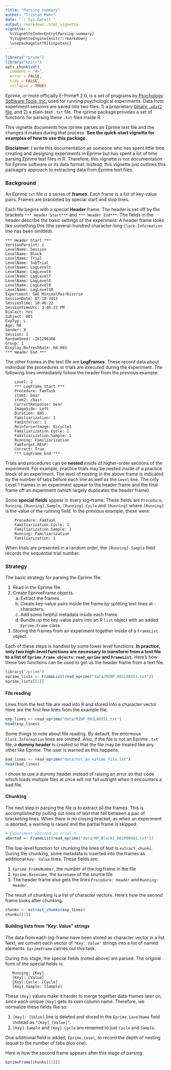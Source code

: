 ```yaml
---
title: "Parsing summary"
author: "Tristan Mahr"
date: "`r Sys.Date()`"
output: rmarkdown::html_vignette
vignette: >
  %\VignetteIndexEntry{Parsing summary}
  %\VignetteEngine{knitr::rmarkdown}
  \usepackage[utf8]{inputenc}
---
```


```r
library("rprime")
library("knitr")
opts_chunk$set(
  comment = "#>",
  error = FALSE,
  tidy = FALSE,
  collapse = TRUE)
```

Eprime, or more officially E-Prime® 2.0, is a set of programs by [Psychology
Software Tools, Inc.](http://www.pstnet.com/) used for running psychological
experiments. Data from experiment sessions are saved into two files: 1) a
proprietary [binary `.edat2`
file](http://www.pstnet.com/support/kb.asp?TopicID=3149), and 2) a plain-text
`.txt` file. The rprime package provides a set of functions for parsing these
`.txt` files inside R.

This vignette documents how rprime parses an Eprime text file and the changes 
it makes during that process. **See the quick-start vignette for examples of 
how to use this package.**

**Disclaimer**: I write this documentation as someone who has spent little time
creating and designing experiments in Eprime but has spent a lot of time
parsing Eprime text files in R. Therefore, this vignette is not documentation
for Eprime software or its data format. Instead, this vignette just outlines
this package's approach to extracting data from Eprime text files.


### Background

An Eprime `txt` file is a series of **frames**. Each frame is a list of
key-value pairs. Frames are bracketed by special start and stop lines.

Each file begins with a special **Header** frame. The header is set off by the
brackets `*** Header Start***` and `*** Header End***`. The fields in the
header describe the basic settings of the experiment. A header frame looks like
something this (the several-hundred character-long `Clock.Information` line has 
been omitted):

```
*** Header Start ***
VersionPersist: 1
LevelName: Session
LevelName: Block
LevelName: Trial
LevelName: SubTrial
LevelName: LogLevel5
LevelName: LogLevel6
LevelName: LogLevel7
LevelName: LogLevel8
LevelName: LogLevel9
LevelName: LogLevel10
Experiment: SAE_MinimalPairDiscrim
SessionDate: 07-10-2013
SessionTime: 10:46:22
SessionTimeUtc: 3:46:22 PM
Dialect: Yes
Subject: 001
ExpTyp: L
Age: 00
Gender: X
Session: 1
RandomSeed: -261296366
Group: 1
Display.RefreshRate: 60.003
*** Header End ***
```

The other frames in the text file are **LogFrames**. These record data about
individual the procedures or trials are executed during the experiment. The
following lines immediately follow the header from the previous example:

```
	Level: 2
	*** LogFrame Start ***
	Procedure: FamTask
	item1: bear
	item2: chair
	CorrectResponse: bear
	ImageSide: Left
	Duration: 885
	Familiarization: 1
	FamInforcer: 1
	ReinforcerImage: Bicycle1
	Familiarization.Cycle: 1
	Familiarization.Sample: 1
	Running: Familiarization
	FamTarget.RESP:
	Correct: True
	*** LogFrame End ***
```

Trials and procedures can be **nested** inside of higher-order sections of the
experiment. For example, practice trials may be nested inside of a practice
block of an experiment. The level of nesting in the above frame is indicated by
the number of tabs before each line as well as the `Level` line. The only Level
1 frames in an experiment appear to the header frame and the final frame off an
experiment (which largely duplicates the header frame).

Some **special fields** appear in every log-frame. These fields are
`Procedure`, `Running`, `[Running].Sample`, `[Running].Cycle` and `[Running]`
where `[Running]` is the value of the running field. In the previous example,
these were:

```
	Procedure: FamTask
	Familiarization.Cycle: 1
	Familiarization.Sample: 1
	Running: Familiarization
	Familiarization: 1
```

When trials are presented in a random order, the `[Running].Sample` field
records the sequential trial number.


### Strategy

The basic strategy for parsing the Eprime file:

1. Read in the Eprime file. 
2. Create EprimeFrame objects.
    a. Extract the frames.
    b. Create key-value pairs inside the frame by splitting text lines at `:` 
       characters.
    c. Add some helpful metadata inside each frame.
    d. Bundle up the key-value pairs into an R `list` object with an added
       `Eprime.Frame` class.
3. Storing the frames from an experiment together inside of a `FrameList`
object.

Each of these steps is handled by some lower level functions. **In practice,
only two high-level functions are necessary to transform from a text file to a
list of `Eprime.Frame objects`: `read_eprime` and `FrameList`.** Here's how
these two functions can be used to get us the header frame from a text file.

```r
library("rprime")
eprime_lists <- FrameList(read_eprime("data/MINP_001L00XS1.txt"))
eprime_lists[[1]]
```

#### File reading

Lines from the text file are read into R and stored into a character vector.
Here are the first few lines from the example file:

```r
exp_lines <- read_eprime("data/MINP_001L00XS1.txt")
head(exp_lines)
```

Some things to note about file reading. By default, the enormous
`Clock.Information` lines are omitted. Also, if the file is not an Eprime
`.txt` file, a **dummy header** is created so that the file may be treated like
any other like Eprime. The user is warned as this happens.

```r
bad_lines <- read_eprime("data/not_an_eprime_file.txt")
head(bad_lines)
```

I chose to use a dummy header instead of raising an error so that code which
loads multiple files at once will not fail outright when it encounters a bad
file.


#### Chunking

The next step in parsing the file is to extract all the frames. This is
accomplished by pulling out lines of text that fall between a pair of
bracketing lines. When there is no closing bracket, as when an experiment is
aborted, a warning is raised and the partial frame is skipped.

```r
# Experiment aborted on trial 3
aborted <- FrameList(read_eprime("data/MP_Block1_001P00XA1.txt"))
```

The low-level function for chunking the lines of text is `extract_chunks`.
During the chunking, some metadata is inserted into the frames as additional
`Key: Value` lines. These fields are:

1. `Eprime.FrameNumber`, the number of the log frame in the file 
2. `Eprime.Basename`, the `basename` of the source file 
3. The header frame also gets the lines `Procedure: Header` and 
   `Running: Header`.

The result of chunking is a list of character vectors. Here's how the second
frame looks after chunking.

```r
chunks <- extract_chunks(exp_lines)
chunks[[2]]
```

#### Building lists from "Key: Value" strings

The data from each log-frame have been stored as character vector in a list.
Next, we convert each vector of `"Key: Value"` strings into a list of named
elements. `EprimeFrame` carries out this task.

During this stage, the special fields (noted above) are parsed. The original 
form of the special fields is:

```
   Running: [Key]
   [Key]: [Value]
   [Key].Cycle: [Cycle]
   [Key].Sample: [Sample]
```

These `[Key]` values make it harder to merge together data-frames later on,
since each unique `[Key]` gets its own column name. Therefore, we normalize
these fields like so:

1. `[Key]: [Value]` line is deleted and stored in the `Eprime.LevelName` field
   instead as `"[Key]_[Value]"`. 
2. `[Key].Sample` and `[Key].Cycle` are renamed
   to just `Cycle` and `Sample`.

One additional field is added, `Eprime.Level`, to record the depth of nesting
(equal to the number of tabs plus one).

Here is how the second frame appears after this stage of parsing:

```r
EprimeFrame(chunks[[2]])
```
